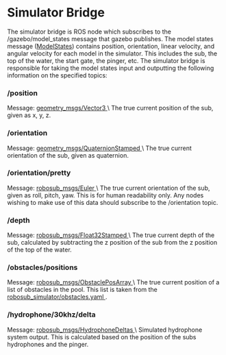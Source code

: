 # Simulator Bridge
The simulator bridge is ROS node which subscribes to the /gazebo/model_states message that gazebo publishes. The model states message ([ModelStates](http://docs.ros.org/indigo/api/gazebo_msgs/html/msg/ModelStates.html)) contains position, orientation, linear velocity, and angular velocity for each model in the simulator. This includes the sub, the top of the water, the start gate, the pinger, etc. The simulator bridge is responsible for taking the model states input and outputting the following information on the specified topics:

### /position
Message: [ geometry_msgs/Vector3 ](https://docs.ros2.org/foxy/api/geometry_msgs/msg/Vector3.html ) \\
The true current position of the sub, given as x, y, z.

### /orientation
Message: [ geometry_msgs/QuaternionStamped ](https://docs.ros2.org/foxy/api/geometry_msgs/msg/QuaternionStamped.html ) \\
The true current orientation of the sub, given as quaternion.

### /orientation/pretty
Message: [ robosub_msgs/Euler ](https://gitlab.com/PalouseRobosub/Software/robosub_msgs/-/blob/master/msg/Euler.msg ) \\
The true current orientation of the sub, given as roll, pitch, yaw. This is for human readability only. Any nodes wishing to make use of this data should subscribe to the /orientation topic.

### /depth
Message: [ robosub_msgs/Float32Stamped ](https://gitlab.com/PalouseRobosub/Software/robosub_msgs/-/blob/master/msg/Float32Stamped.msg ) \\
The true current depth of the sub, calculated by subtracting the z position of the sub from the z position of the top of the water.


### /obstacles/positions
Message: [ robosub_msgs/ObstaclePosArray ](https://gitlab.com/PalouseRobosub/Software/robosub_msgs/-/blob/master/msg/ObstaclePosArray.msg ) \\
The true current position of a list of obstacles in the pool. This list is taken from the [ robosub_simulator/obstacles.yaml ](https://gitlab.com/PalouseRobosub/Software/robosub_simulator/-/blob/master/param/obstacles.yaml ).

### /hydrophone/30khz/delta
Message: [ robosub_msgs/HydrophoneDeltas ](https://gitlab.com/PalouseRobosub/Software/robosub_msgs/-/blob/master/msg/HydrophoneDeltas.msg ) \\
Simulated hydrophone system output. This is calculated based on the position of the subs hydrophones and the pinger.